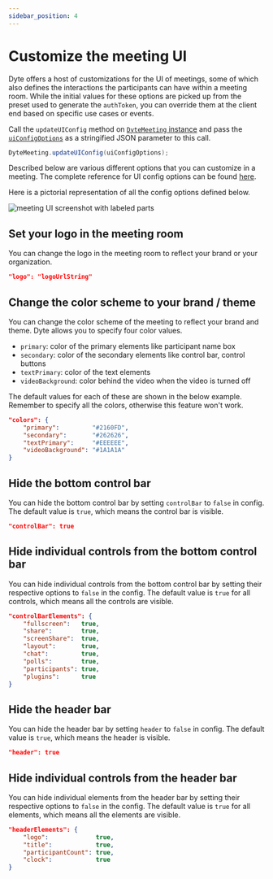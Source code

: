 ```yaml
---
sidebar_position: 4
---
```


# Customize the meeting UI

Dyte offers a host of customizations for the UI of meetings, some of which also defines the interactions the participants can have within a meeting room. While the initial values for these options are picked up from the preset used to generate the `authToken`, you can override them at the client end based on specific use cases or events.

Call the `updateUIConfig` method on [`DyteMeeting` instance](./reference/meeting) and pass the [`uiConfigOptions`](./reference/dyte-ui-config) as a stringified JSON parameter to this call.

```java
DyteMeeting.updateUIConfig(uiConfigOptions);
```

Described below are various different options that you can customize in a meeting. The complete reference for UI config options can be found [here](./reference/dyte-ui-config).

Here is a pictorial representation of all the config options defined below.

![meeting UI screenshot with labeled parts](/static/mobile/0.x.x/mobile-meeting-ui.png)

## Set your logo in the meeting room

You can change the logo in the meeting room to reflect your brand or your organization.

```json
"logo": "logoUrlString"
```

## Change the color scheme to your brand / theme

You can change the color scheme of the meeting to reflect your brand and theme. Dyte allows you to specify four color values.

- `primary`: color of the primary elements like participant name box
- `secondary`: color of the secondary elements like control bar, control buttons
- `textPrimary`: color of the text elements
- `videoBackground`: color behind the video when the video is turned off

The default values for each of these are shown in the below example. Remember to specify all the colors, otherwise this feature won't work.

```json
"colors": {
    "primary":         "#2160FD",
    "secondary":       "#262626",
    "textPrimary":     "#EEEEEE",
    "videoBackground": "#1A1A1A"
}
```

<VideoPlayer src="/static/mobile/0.x.x/mobile-themes.mp4" mobile />

<!-- ## Adjust the meeting size to a custom container

The default behaviour of a meeting on Dyte is to take up the full viewport. However, if you want to customize the size of a meeting to fit within a certain container or `div`, you can do so by specifying the `width` and `height` under `dimensions` as numerical values which are taken as pixels (`px` in CSS). Remember to specify both, otherwise this feature won't work.

```json
"dimensions": {
    width:  400,
    height: 800
}
```

## Make the meeting fit your container size (dynamic)

Similarly, if you want to make the size of a meeting dynamically fit to within the bounds of its parent container or `div`, you can do so by specifying the `mode` under `dimensions` and set the value to `fillParent`.

```json
"dimensions": "{
  mode: "fillParent";
}
```

:::caution

Use either the `width` and `height` OR the `mode` under `dimensions`, but not both.

::: -->

## Hide the bottom control bar

You can hide the bottom control bar by setting `controlBar` to `false` in config. The default value is `true`, which means the control bar is visible.

```json
"controlBar": true
```

<VideoPlayer src="/static/mobile/0.x.x/mobile-control-bar.mp4" mobile />

## Hide individual controls from the bottom control bar

You can hide individual controls from the bottom control bar by setting their respective options to `false` in the config. The default value is `true` for all controls, which means all the controls are visible.

```json
"controlBarElements": {
    "fullscreen":   true,
    "share":        true,
    "screenShare":  true,
    "layout":       true,
    "chat":         true,
    "polls":        true,
    "participants": true,
    "plugins":      true
}
```

<VideoPlayer src="/static/mobile/0.x.x/mobile-control-bar-elements.mp4" mobile />

## Hide the header bar

You can hide the header bar by setting `header` to `false` in config. The default value is `true`, which means the header is visible.

```json
"header": true
```

<VideoPlayer src="/static/mobile/0.x.x/mobile-header.mp4" mobile />

## Hide individual controls from the header bar

You can hide individual elements from the header bar by setting their respective options to `false` in the config. The default value is `true` for all elements, which means all the elements are visible.

```json
"headerElements": {
    "logo":             true,
    "title":            true,
    "participantCount": true,
    "clock":            true
}
```

<!-- ## Customize waiting room

If you have enabled waiting room in the `role`, the participant will be put in an empty zone until the host joins and / or lets them in. You can choose the exact HTML to be rendered while the participant is in the waiting room (such as an infographic or play a video or display info about your org) by setting the `element` to a ReactNode or an HTMLElement, and whether the participant sees their own video while in the waiting room using `showSelfVideo` (which is `true` by default).

```json
"waitingRoom": "{
    showSelfVideo: true,
    element:       ReactNode|HTMLElement
}
```

## Add overlay / filter to meeting video

You can add an overlay or filter to the meeting videos. You can add them to the individual participant videos or to the entire meeting grid at once. You would generally need to listen to the meeting events, such as [`roomMessage`](./advanced-usage#send-a-custom-message-to-other-participants-in-the-meeting-p2p-message--data-exchange), to determine when to show an overlay, or you could build your own custom logic around this.

:::info

Adding any overlay disables the context menu (right click) on the video stream(s).

:::

### Meeting grid overlay

You can add overlay to the entire meeting grid, which is the area including all the participant videos. Generally it will be all the area between the header and the control bar.

Use `DyteMeeting.grid.setOverlay(ReactNode)` to set overlay on top of the entire video grid. This can be useful for use cases like enabling reactions etc. Simply pass either a React component or a HTML string to the function. Remember to set the width and height to 100% to occupy the full size of the grid.

```javascript
DyteMeeting.grid.setOverlay(
  '<canvas id="reaction-1" style="width: 100%; height: 100%;" />'
);
```

To remove, you can simply set the overlay to `null`.

```javascript
DyteMeeting.grid.setOverlay(null);
```

### Participant video overlay

[Check this section](./advanced-usage#set-an-overlay--filter-on-the-participant-video). -->
